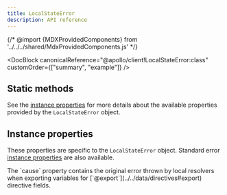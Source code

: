 ```yaml
---
title: LocalStateError
description: API reference
---
```


{/* @import {MDXProvidedComponents} from '../../../shared/MdxProvidedComponents.js' */}

<DocBlock
  canonicalReference="@apollo/client!LocalStateError:class"
  customOrder={["summary", "example"]}
/>

## Static methods

<FunctionDetails
  canonicalReference="@apollo/client!LocalStateError.is:member(1)"
  headingLevel={3}
  parameters={false}
  result={false}
/>

See the [instance properties](#instance-properties) for more details about the available properties provided by the `LocalStateError` object.

## Instance properties

These properties are specific to the `LocalStateError` object. Standard error [instance properties](https://developer.mozilla.org/en-US/docs/Web/JavaScript/Reference/Global_Objects/Error#instance_properties) are also available.

<Tip>
  The `cause` property contains the original error thrown by local resolvers
  when exporting variables for [`@export`](../../data/directives#export)
  directive fields.
</Tip>

<PropertySignatureTable
  canonicalReference="@apollo/client!LocalStateError.DocumentationTypes.InstanceProperties:interface"
  idPrefix="instanceproperties"
/>

